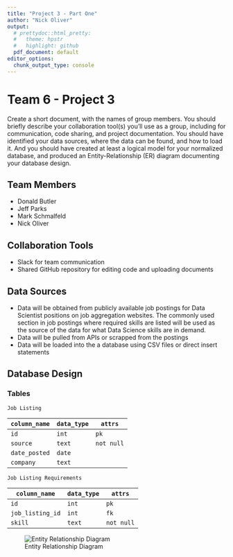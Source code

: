 ```yaml
---
title: "Project 3 - Part One"
author: "Nick Oliver"
output:
  # prettydoc::html_pretty:
  #   theme: hpstr
  #   highlight: github
  pdf_document: default
editor_options: 
  chunk_output_type: console
---
```


# Team 6 - Project 3

Create a short document, with the names of group members. You should briefly describe your collaboration tool(s) you’ll use as a group, including for communication, code sharing, and project documentation. You should have identified your data sources, where the data can be found, and how to load it. And you should have created at least a logical model for your normalized database, and produced an Entity-Relationship (ER) diagram documenting your database design.

## Team Members

- Donald Butler
- Jeff Parks
- Mark Schmalfeld
- Nick Oliver

## Collaboration Tools

- Slack for team communication
- Shared GitHub repository for editing code and uploading documents

## Data Sources

- Data will be obtained from publicly available job postings for Data Scientist positions on job aggregation websites. The commonly used section in job postings where required skills are listed will be used as the source of the data for what Data Science skills are in demand.
- Data will be pulled from APIs or scrapped from the postings
- Data will be loaded into the a database using CSV files or direct insert statements

## Database Design

### Tables

`Job Listing`

|`column_name`|`data_type`|`attrs`|
|---|---|---|
|`id`|`int`|`pk`|
|`source`|`text`|`not null`|
|`date_posted`|`date`||
|`company`|`text`||

`Job Listing Requirements`

|`column_name`|`data_type`|`attrs`|
|---|---|---|
|`id`|`int`|`pk`|
|`job_listing_id`|`int`|`fk`|
|`skill`|`text`|`not null`|

![Entity Relationship Diagram](./erd.png)

